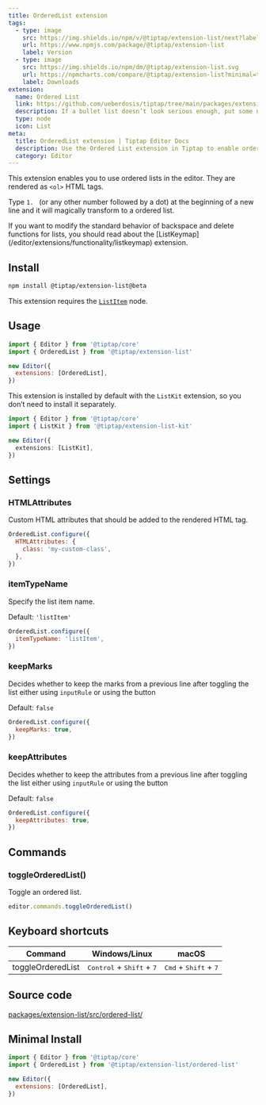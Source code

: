 ```yaml
---
title: OrderedList extension
tags:
  - type: image
    src: https://img.shields.io/npm/v/@tiptap/extension-list/next?label=version
    url: https://www.npmjs.com/package/@tiptap/extension-list
    label: Version
  - type: image
    src: https://img.shields.io/npm/dm/@tiptap/extension-list.svg
    url: https://npmcharts.com/compare/@tiptap/extension-list?minimal=true
    label: Downloads
extension:
  name: Ordered List
  link: https://github.com/ueberdosis/tiptap/tree/main/packages/extension-list
  description: If a bullet list doesn’t look serious enough, put some numbers in front of it.
  type: node
  icon: List
meta:
  title: OrderedList extension | Tiptap Editor Docs
  description: Use the Ordered List extension in Tiptap to enable ordered lists rendered as <ol> HTML tags. Learn more in our docs!
  category: Editor
---
```



This extension enables you to use ordered lists in the editor. They are rendered as `<ol>` HTML tags.

Type <code>1. </code> (or any other number followed by a dot) at the beginning of a new line and it will magically transform to a ordered list.

<CodeDemo path="/Nodes/OrderedList" />

<Callout title="Modify backspace behavior" variant="info">
  If you want to modify the standard behavior of backspace and delete functions for lists, you
  should read about the [ListKeymap](/editor/extensions/functionality/listkeymap) extension.
</Callout>

## Install

```bash
npm install @tiptap/extension-list@beta
```

This extension requires the [`ListItem`](/editor/extensions/nodes/list-item) node.

## Usage

```js
import { Editor } from '@tiptap/core'
import { OrderedList } from '@tiptap/extension-list'

new Editor({
  extensions: [OrderedList],
})
```

This extension is installed by default with the `ListKit` extension, so you don’t need to install it separately.

```ts
import { Editor } from '@tiptap/core'
import { ListKit } from '@tiptap/extension-list-kit'

new Editor({
  extensions: [ListKit],
})
```

## Settings

### HTMLAttributes

Custom HTML attributes that should be added to the rendered HTML tag.

```js
OrderedList.configure({
  HTMLAttributes: {
    class: 'my-custom-class',
  },
})
```

### itemTypeName

Specify the list item name.

Default: `'listItem'`

```js
OrderedList.configure({
  itemTypeName: 'listItem',
})
```

### keepMarks

Decides whether to keep the marks from a previous line after toggling the list either using `inputRule` or using the button

Default: `false`

```js
OrderedList.configure({
  keepMarks: true,
})
```

### keepAttributes

Decides whether to keep the attributes from a previous line after toggling the list either using `inputRule` or using the button

Default: `false`

```js
OrderedList.configure({
  keepAttributes: true,
})
```

## Commands

### toggleOrderedList()

Toggle an ordered list.

```js
editor.commands.toggleOrderedList()
```

## Keyboard shortcuts

| Command           | Windows/Linux                                        | macOS                                            |
| ----------------- | ---------------------------------------------------- | ------------------------------------------------ |
| toggleOrderedList | <kbd>Control</kbd> + <kbd>Shift</kbd> + <kbd>7</kbd> | <kbd>Cmd</kbd> + <kbd>Shift</kbd> + <kbd>7</kbd> |

## Source code

[packages/extension-list/src/ordered-list/](https://github.com/ueberdosis/tiptap/blob/main/packages/extension-list/src/ordered-list/)

## Minimal Install

```js
import { Editor } from '@tiptap/core'
import { OrderedList } from '@tiptap/extension-list/ordered-list'

new Editor({
  extensions: [OrderedList],
})
```
